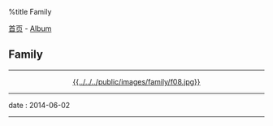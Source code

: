 %title Family

[[../../index|首页]] - [[../index|Album]]
==Family==
----
<center>[[../me/pic01|{{../../../public/images/family/f08.jpg}}]]</center>
----
<red>date</red> : 2014-06-02
----
